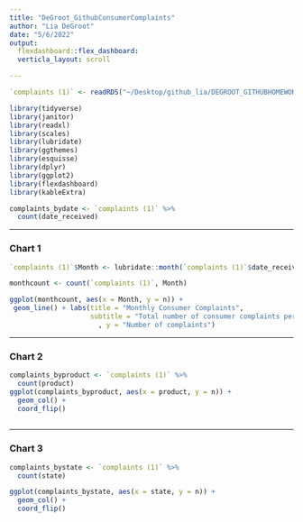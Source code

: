 ```yaml
---
title: "DeGroot_GithubConsumerComplaints"
author: "Lia DeGroot"
date: "5/6/2022"
output: 
  flexdashboard::flex_dashboard:
  verticla_layout: scroll

---
```


```r

`complaints (1)` <- readRDS("~/Desktop/github_lia/DEGROOT_GITHUBHOMEWOKR/complaints (1).rds")

library(tidyverse)
library(janitor)
library(readxl)
library(scales)
library(lubridate)
library(ggthemes)
library(esquisse)
library(dplyr)
library(ggplot2)
library(flexdashboard)
library(kableExtra)

```


```r

complaints_bydate <- `complaints (1)` %>% 
  count(date_received)
```


-------------------------------------
    
### Chart 1 
    
```r
`complaints (1)`$Month <- lubridate::month(`complaints (1)`$date_received)

monthcount <- count(`complaints (1)`, Month)

ggplot(monthcount, aes(x = Month, y = n)) + 
 geom_line() + labs(title = "Monthly Consumer Complaints", 
                    subtitle = "Total number of consumer complaints per month in 2021"
                      , y = "Number of complaints") 
```
   

-------------------------------------
   
### Chart 2 


```r

complaints_byproduct <- `complaints (1)` %>% 
  count(product)
ggplot(complaints_byproduct, aes(x = product, y = n)) +
  geom_col() +
  coord_flip() 
 

```   
 
 
 -------------------------------------

### Chart 3 
    
```r
complaints_bystate <- `complaints (1)` %>% 
  count(state)

ggplot(complaints_bystate, aes(x = state, y = n)) +
  geom_col() +
  coord_flip() 
 
```
